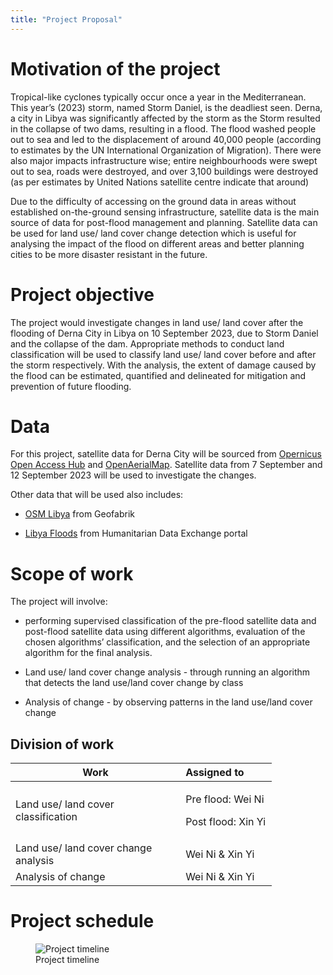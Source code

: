 ```yaml
---
title: "Project Proposal"
---
```


# Motivation of the project

Tropical-like cyclones typically occur once a year in the Mediterranean. This year's (2023) storm, named Storm Daniel, is the deadliest seen. Derna, a city in Libya was significantly affected by the storm as the Storm resulted in the collapse of two dams, resulting in a flood. The flood washed people out to sea and led to the displacement of around 40,000 people (according to estimates by the UN International Organization of Migration). There were also major impacts infrastructure wise; entire neighbourhoods were swept out to sea, roads were destroyed, and over 3,100 buildings were destroyed (as per estimates by United Nations satellite centre indicate that around)

Due to the difficulty of accessing on the ground data in areas without established on-the-ground sensing infrastructure, satellite data is the main source of data for post-flood management and planning. Satellite data can be used for land use/ land cover change detection which is useful for analysing the impact of the flood on different areas and better planning cities to be more disaster resistant in the future.

# Project objective

The project would investigate changes in land use/ land cover after the flooding of Derna City in Libya on 10 September 2023, due to Storm Daniel and the collapse of the dam. Appropriate methods to conduct land classification will be used to classify land use/ land cover before and after the storm respectively. With the analysis, the extent of damage caused by the flood can be estimated, quantified and delineated for mitigation and prevention of future flooding.

# Data

For this project, satellite data for Derna City will be sourced from [Opernicus Open Access Hub](https://scihub.copernicus.eu/dhus/#/home) and [OpenAerialMap](https://openaerialmap.org/). Satellite data from 7 September and 12 September 2023 will be used to investigate the changes.

Other data that will be used also includes:

-   [OSM Libya](https://download.geofabrik.de/africa/libya.html) from Geofabrik

-   [Libya Floods](https://data.humdata.org/event/f1c3a777-4079-49fb-9d64-12a72f46f1e3) from Humanitarian Data Exchange portal

# Scope of work

The project will involve:

-   performing supervised classification of the pre-flood satellite data and post-flood satellite data using different algorithms, evaluation of the chosen algorithms' classification, and the selection of an appropriate algorithm for the final analysis.

-   Land use/ land cover change analysis - through running an algorithm that detects the land use/land cover change by class

-   Analysis of change - by observing patterns in the land use/land cover change

## Division of work

+--------------------------------------+--------------------+
| Work                                 | Assigned to        |
+======================================+:===================+
| Land use/ land cover classification  | Pre flood: Wei Ni  |
|                                      |                    |
|                                      | Post flood: Xin Yi |
+--------------------------------------+--------------------+
| Land use/ land cover change analysis | Wei Ni & Xin Yi    |
+--------------------------------------+--------------------+
| Analysis of change                   | Wei Ni & Xin Yi    |
+--------------------------------------+--------------------+

# Project schedule

![Project timeline](img/project_timeline.png)
